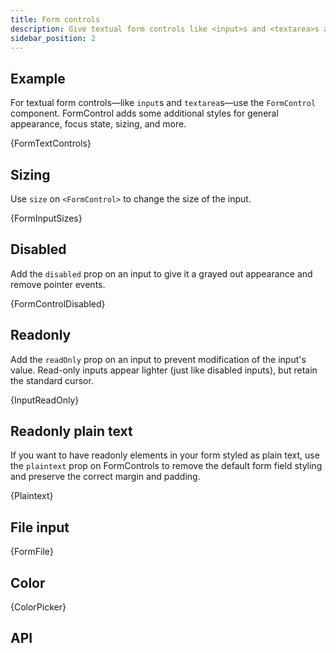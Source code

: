 ```yaml
---
title: Form controls
description: Give textual form controls like <input>s and <textarea>s an upgrade with custom styles, sizing, focus states, and more.
sidebar_position: 2
---
```



## Example

For textual form controls—like `input`s and `textarea`s—use the `FormControl` component.
FormControl adds some additional styles for general appearance, focus
state, sizing, and more.

<CodeBlock language="jsx" live>
  {FormTextControls}
</CodeBlock>

## Sizing

Use `size` on `<FormControl>` to change the size of the input.

<CodeBlock language="jsx" live>
  {FormInputSizes}
</CodeBlock>

## Disabled

Add the `disabled` prop on an input to give it a grayed out appearance and remove pointer events.

<CodeBlock language="jsx" live>
  {FormControlDisabled}
</CodeBlock>

## Readonly

Add the `readOnly` prop on an input to prevent modification
of the input's value. Read-only inputs appear lighter (just like
disabled inputs), but retain the standard cursor.

<CodeBlock language="jsx" live>
  {InputReadOnly}
</CodeBlock>

## Readonly plain text

If you want to have readonly elements in your form styled as plain text,
use the `plaintext` prop on FormControls to remove the
default form field styling and preserve the correct margin and padding.

<CodeBlock language="jsx" live>
  {Plaintext}
</CodeBlock>

## File input

<CodeBlock language="jsx" live>
  {FormFile}
</CodeBlock>

## Color

<CodeBlock language="jsx" live>
  {ColorPicker}
</CodeBlock>

## API

<PropsTable name="FormControl" />
